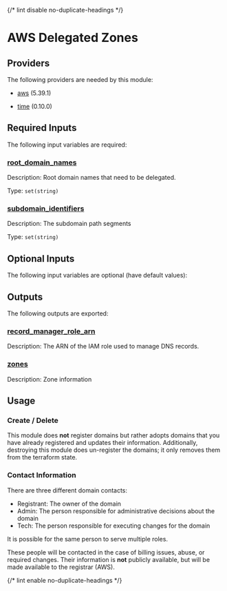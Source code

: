
{/* lint disable no-duplicate-headings */}

# AWS Delegated Zones

<ModuleHeader name="aws_delegated_zones" sourceHref="https://github.com/Panfactum/stack/tree/__PANFACTUM_VERSION_EDGE__/packages/infrastructure/aws_delegated_zones" status="stable" type="live" />

## Providers

The following providers are needed by this module:

* [aws](https://registry.terraform.io/providers/hashicorp/aws/5.39.1/docs) (5.39.1)

* [time](https://registry.terraform.io/providers/hashicorp/time/0.10.0/docs) (0.10.0)

## Required Inputs

The following input variables are required:

### <a name="input_root_domain_names" /> [root\_domain\_names](#input_root_domain_names)

Description: Root domain names that need to be delegated.

Type: `set(string)`

### <a name="input_subdomain_identifiers" /> [subdomain\_identifiers](#input_subdomain_identifiers)

Description: The subdomain path segments

Type: `set(string)`

## Optional Inputs

The following input variables are optional (have default values):

## Outputs

The following outputs are exported:

### <a name="output_record_manager_role_arn" /> [record\_manager\_role\_arn](#output_record_manager_role_arn)

Description: The ARN of the IAM role used to manage DNS records.

### <a name="output_zones" /> [zones](#output_zones)

Description: Zone information

## Usage

### Create / Delete

This module does **not** register domains but rather adopts domains
that you have already registered and updates their information.
Additionally, destroying this module does un-register the domains;
it only removes them from the terraform state.

### Contact Information

There are three different domain contacts:

* Registrant: The owner of the domain
* Admin: The person responsible for administrative decisions about the domain
* Tech: The person responsible for executing changes for the domain

It is possible for the same person to serve multiple roles.

These people will be contacted in the case of billing issues, abuse, or required
changes. Their information is **not** publicly available, but will be made
available to the registrar (AWS).

{/* lint enable no-duplicate-headings */}
